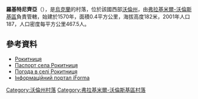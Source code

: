 {{coord|50|49|19|N|24|3|37|E|scale:30000|display=title}}

'''羅基特尼齊亞'''（{{lang-uk|Рокитниця}}），是[[烏克蘭|烏克蘭]]的村落，位於該國西部[[沃倫州|沃倫州]]，由[[弗拉基米爾-沃倫斯基區|弗拉基米爾-沃倫斯基區]]負責管轄，始建於1570年，面積0.4平方公里，海拔高度182米，2001年人口187，人口密度每平方公里467.5人。

==參考資料==
*[http://gska2.rada.gov.ua/pls/z7502/A005?rdat1=21.03.2008&rf7571=4714 Рокитниця]{{dead link|date=2018年4月 |bot=InternetArchiveBot |fix-attempted=yes }}
* [https://web.archive.org/web/20140314205547/http://www.vvadm.gov.ua/ukr/miscevi%20rady/ludyn.html Паспорт села Рокитниця]
* [http://weather.in.ua/ua/volynskaja/22673 Погода в селі Рокитниця] {{Wayback|url=http://weather.in.ua/ua/volynskaja/22673 |date=20160305092752 }}
* [https://web.archive.org/web/20100125080655/http://old.iforma.com.ua/classifiers/uk/koatuu Інформаційний портал iForma]

[[Category:沃倫州村落|Category:沃倫州村落]]
[[Category:弗拉基米爾-沃倫斯基區村落|Category:弗拉基米爾-沃倫斯基區村落]]


{{Volyn-geo-stub}}